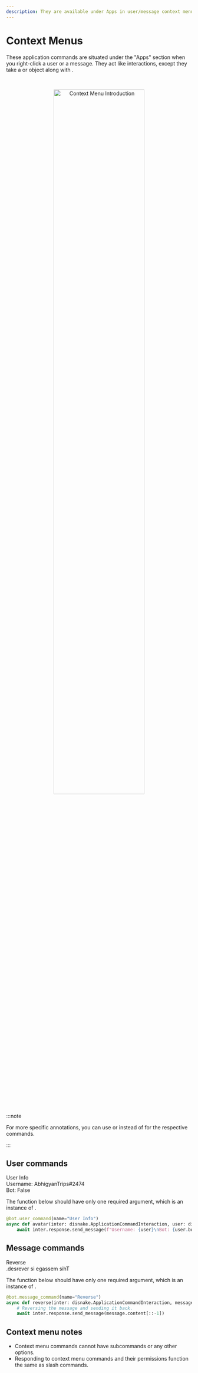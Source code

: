 ```yaml
---
description: They are available under Apps in user/message context menus, responding with the resolved user or message on which the action was taken.
---
```


# Context Menus

These application commands are situated under the "Apps" section when you right-click a user or a message. They act like interactions, except they take a <DocsLink reference="disnake.User" /> or <DocsLink reference="disnake.Message" /> object along with <DocsLink reference="disnake.ApplicationCommandInteraction" />.

<!-- prettier-ignore -->
<br />
<p align = "center">
	<img src={require("./images/context-menus-intro.png").default} alt="Context Menu Introduction" width="70%"/>
</p>
<br />

:::note

For more specific annotations, you can use <DocsLink reference="disnake.UserCommandInteraction" /> or <DocsLink reference="disnake.MessageCommandInteraction" /> instead of <DocsLink reference="disnake.ApplicationCommandInteraction" /> for the respective commands.

:::

## User commands

<DiscordMessages>
	<DiscordMessage profile="bot">
		<div slot="interactions">
			<DiscordInteraction profile="user" command={true}>
				User Info
			</DiscordInteraction>
		</div>
		Username: AbhigyanTrips#2474
		<br />
		Bot: False
	</DiscordMessage>
</DiscordMessages>
<br />

The function below should have only one required argument, which is an instance of <DocsLink reference="disnake.ApplicationCommandInteraction" />.

```python
@bot.user_command(name="User Info")
async def avatar(inter: disnake.ApplicationCommandInteraction, user: disnake.User):
    await inter.response.send_message(f"Username: {user}\nBot: {user.bot}")
```

## Message commands

<DiscordMessages>
	<DiscordMessage profile="bot">
		<div slot="interactions">
			<DiscordInteraction profile="user" command={true}>
				Reverse
			</DiscordInteraction>
		</div>
		.desrever si egassem sihT
	</DiscordMessage>
</DiscordMessages>
<br />

The function below should have only one required argument, which is an instance of <DocsLink reference="disnake.ApplicationCommandInteraction" />.

```python
@bot.message_command(name="Reverse")
async def reverse(inter: disnake.ApplicationCommandInteraction, message: disnake.Message):
    # Reversing the message and sending it back.
    await inter.response.send_message(message.content[::-1])
```

## Context menu notes

-   Context menu commands cannot have subcommands or any other options.
-   Responding to context menu commands and their permissions function the same as slash commands.
